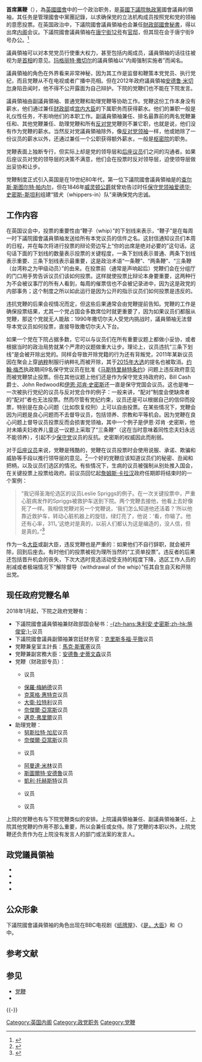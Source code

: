 {{PoliticsUK}}
{{NoteTA
|G1=PoliticiansUK
|G2=UK Places
|G3=People
}}
'''首席黨鞭'''（{{lang-en|'''Chief Whip'''}}），為[[英國國會|英國國會]]中的一个政治职务，是[[英國下議院|英國下議院]][[執政黨|執政黨]]國會議員的領袖，其任务是管理國會中黨團記錄，以求确保党的立法机构成员按照党和党的领袖的意愿投票。在英国政治中，下議院國會議員領袖也会兼任[[財政部國會秘書|財政部國會秘書]]，得以出席[[英国内阁|内阁]]会议。下議院國會議員領袖在[[唐宁街12号|唐宁街12号]]有[[官邸|官邸]]，但其现在会于唐宁街9号办公。<ref>{{cite news|url=http://www.telegraph.co.uk/news/uknews/1339750/Campbell-ousts-the-Chief-Whip.html|title=Campbell ousts the Chief Whip|work=[[每日电讯报|每日电讯报]]|location=London|first=Sarah|last=Womack|date=7 September 2001|accessdate=28 April 2010|archive-date=2021-01-16|archive-url=https://web.archive.org/web/20210116084546/https://www.telegraph.co.uk/news/uknews/1339750/Campbell-ousts-the-Chief-Whip.html|dead-url=no}}</ref>

議員領袖可以对本党党员行使重大权力，甚至包括内阁成员，議員領袖的话往往被视为是[[英国首相|首相]]的意见。[[玛格丽特·撒切尔|玛格丽特·撒切尔]]的議員領袖以“内阁强制实施者”而闻名。

議員領袖的角色在外界看来非常神秘，因为其工作是监督和鞭策本党党员、执行党纪，而且党鞭从不在电视或者广播中亮相。但在2012年政府議員領袖[[安德鲁·米切尔|安德鲁·米切尔]]身陷丑闻时，他不得不公开露面为自己辩护。下院的党鞭们也不能在下院发言。

議員領袖由副議員領袖、普通党鞭和助理党鞭等协助工作。党鞭这份工作本身没有薪水，他们通过兼任[[英国财政部|财政部]]或[[宮內大臣_(英國)|宫内大臣]]的下属职务而获得薪水。他们的兼职一般是礼仪性任务，不影响他们的本职工作。副議員領袖兼任{{le|宫廷财务官|Treasurer of the Household}}、排名最靠前的两名党鞭兼任{{le|宫廷主计长|Comptroller of the Household}}和{{le|副主计长|Vice-Chamberlain of the Household}}、其他党鞭兼任{{le|财政部专员|Lord High Treasurer}}、助理党鞭和所有[[女王陛下忠心反对党|反对党]]党鞭则不兼它职，也就是说，他们没有作为党鞭的薪水。当然反对党議員領袖除外，像[[反对党领袖_(英国)|反对党领袖]]一样，他或她除了一份议员的薪水以外，还通过兼任一个公职获得额外薪水，一般是[[英国枢密院|枢密院]]的职务。

党鞭表面上独断专行，但实际上却是党的领导层和[[后座议员|后座议员]]们之间的沟通者。如果后座议员对党的领导层的决策不满意，他们会在投票时反对领导层，迫使领导层做出妥协和让步。

党鞭制度正式引入英国是在19世纪80年代，第一位下議院國會議員領袖是{{le|爱尔兰议会党|Irish Parliamentary Party}}的[[查尔斯·斯图尔特·帕内尔|查尔斯·斯图尔特·帕内尔]]，但在1846年[[第一代威灵顿公爵阿瑟·韦尔斯利|威灵顿公爵]]就曾劝告过时任[[保守黨黨魁_(英國)|保守党领袖]][[第十四代德比伯爵爱德华·史密斯-斯坦利|爱德华·史密斯-斯坦利]]组建“猎犬（whippers-in）队”来确保党内忠诚。

== 工作内容 ==
在英国议会中，投票的重要性由“鞭子（whip）”的下划线来表示，“鞭子”是在每周一时下議院國會議員領袖发送给所有本党议员的信件之名。这封信通知议员们本周的日程，并在每次将进行投票的辩论旁边写上“你的出席是绝对必要的”这句话。这句话下面的下划线的数量表示投票的关键程度，一条下划线表示普通、两条下划线表示重要、三条下划线表示最重要，这是政治术语“一条鞭”、“两条鞭”、“三条鞭（台湾称之为甲级动员）”的由来。在投票前（通常是{{le|分组铃|Division bell}}声响起后）党鞭们会在分组厅的门口用手势告诉议员们该如何投票。这样就使投票比辩论本身要重要，这两种行为不会被议事厅的所有人看到，每周的催票信也不会被记录进{{le|国会议事录|Hansard}}中，因为这是政党的内部事务；这个制度之所以如此运行是因为公开的指示议员们如何投票是违反{{le|国会特权|Parliamentary privilege}}的。

违抗党鞭的后果会视情况而定，但这些后果通常会由党鞭提前告知。党鞭的工作是确保投票结果，尤其一个党占国会多数席位时就更重要了，因为如果议员们都服从党鞭，那这个党就无人能敌：1990年撒切尔夫人受党内挑战时，議員領袖无法督导本党议员如何投票，直接导致撒切尔夫人下台。

如果一个党在下院占据多数，它可以与议员们在所有重要议题上都做小妥协，或者根据当时的政治局势就某个严肃的议题做重大让步。理论上，议员违抗“三条下划线”是会被开除出党的。同样会导致开除党籍的行为还有背叛党，2011年某新议员因在聚会上穿[[纳粹主义|纳粹]]制服行纳粹礼而被开除，其于[[2015年英國大選|2015年大选]]的提名也被取消。[[约翰·梅杰|约翰·梅杰]]执政期间9名保守党议员在批准《[[马斯特里赫特条约|马斯特里赫特条约]]》问题上违反政府意见而被党鞭禁止投票。但在其他议题上他们还是作为保守党支持政府的，Bill Cash爵士、John Redwood和[[伊恩·邓肯·史密斯|伊恩·邓肯·史密斯]]还一直是保守党国会议员。这也是唯一一次被执行党纪的议员与反对党合作的例子：一般来讲，“配对”制度会使缺席者的“配对”者也无法投票。然而尽管有党纪约束，议员还是可以根据自己的信仰而投票，特别是在良心问题（比如恢复绞刑）上可以自由投票。在某些情况下，党鞭会因为问题是良心问题而不去督导议员，包括领养、宗教和平等机会。因为党鞭在良心问题上督导议员投票反而会损害党领袖，其中一个例子是伊恩·邓肯 ·史密斯，他对未婚夫妇收养儿童这一议题上采取了“三条鞭”（这在当时意味着同性恋夫妇永远不能领养），引起不少[[保守黨_(英國)|保守党]]议员的反抗。史密斯的权威因此而削弱。

对于[[后座议员|后座议员]]来说，党鞭是残酷的，党鞭在议员投票时会使用说服、承诺、欺骗和威胁等手段以推行领导层的意见。<ref>{{Cite web|title=Whipping, Bullying, Death of Conscience - Truth about Westminster - Chapter 7|url=https://www.globalchange.com/truth-about-westminster-chapter-7.htm|accessdate=2020-10-28|work=www.globalchange.com|archive-date=2021-05-07|archive-url=https://web.archive.org/web/20210507001155/https://www.globalchange.com/truth-about-westminster-chapter-7.htm|dead-url=no}}</ref>一个好的党鞭应该知道议员们的秘密、丑闻和把柄，以及议员们选区的情况。有些情况下，生病的议员被强制从别处推入国会，在关键投票上投票给政府。前议员{{le|乔·阿斯顿|Joe Ashton}}回忆起[[詹姆斯·卡拉汉|詹姆斯·卡拉汉]]政府任期即将结束时的一个案例：

<blockquote>“我记得圣海伦选区的议员Leslie Spriggs的例子。在一次关键投票中，严重心脏病发作的Spriggs被救护车送到下院。两个党鞭去接他，他看上去好像死了一样。我相信党鞭{{le|约翰·斯特兰德·托马斯|John Stradling Thomas}}对另一个党鞭{{le|乔·哈珀|Joseph Harper (English politician)}}说，‘我们怎么知道他还活着？’所以他靠近救护车，转动心脏机器上的旋钮，绿灯亮了，他说：‘看，你输了。他还有心率，311。’这绝对是真的，以前人们都认为这是编造的，没人信，但是真的。”<ref>{{Cite web|title=House of Commons Hansard Debates for 4 Jun 1997 (pt 49), Paragraph 20|url=https://publications.parliament.uk/pa/cm199798/cmhansrd/vo970604/debtext/70604-49.htm#70604-49_para20|accessdate=2020-10-28|work=publications.parliament.uk|archive-date=2021-01-25|archive-url=https://web.archive.org/web/20210125172413/https://publications.parliament.uk/pa/cm199798/cmhansrd/vo970604/debtext/70604-49.htm#70604-49_para20|dead-url=no}}</ref></blockquote>

作为一名[[内阁大臣_(英国)|大臣]]或副大臣，违反党鞭也是严重的：如果他们不自行辞职，就会被开除，回到后座去。有时他们的投票被视为理所当然的“工资单投票”。违反者的后果还包括晋升机会的丧失，下次大选时竞选活动受支持的程度下降，选区工作人员的削减或者极端情况下“解除督导（withdrawal of the whip）”任其自生自灭和开除出党。

== 现任政府党鞭名单 ==
2018年1月起，下院之政府党鞭有：
*下議院國會議員領袖兼财政部国会秘书：[[朱利安·史密斯|-{zh-hans:朱利安·史密斯;zh-hk:施俊安;}-]]议员
*下議院國會議員副領袖兼宫廷财务官：[[克里斯多福·平徹|克里斯多福·平徹]]议员
*党鞭兼皇室主計長：[[馬克·斯賓塞|馬克·斯賓塞]]议员
*党鞭兼副宮務大臣：[[安德魯·史蒂文森|安德魯·史蒂文森]]议员
*党鞭（财政部专员）：
**{{le|雷貝嘉·哈里斯 (英國國會議員)|Rebecca Harris|雷貝嘉·哈里斯}}议员
**[[保羅·梅納德|保羅·梅納德]]议员
**[[克萊格·惠特克|克萊格·惠特克]]议员
**[[大衛·拉特利|大衛·拉特利]]议员
**[[奈傑爾·亞當斯|奈傑爾·亞當斯]]议员
**[[邁克·弗里爾|邁克·弗里爾]]议员
*助理党鞭：
**[[努斯拉特·加尼|努斯拉特·加尼]]议员
**[[奈傑爾·亞當斯|奈傑爾·亞當斯]]议员
**{{le|喬·查爾|Jo Churchill}}议员
**[[阿曼達·米林|阿曼達·米林]]议员
**[[斯圖爾特·安德魯|斯圖爾特·安德魯]]议员
**[[凱利·托赫斯特|凱利·托赫斯特]]议员
**{{le|米姆斯·戴維斯|Mims Davies}}议员
**{{le|溫蒂·莫頓|Wendy Morton}}议员

上院的党鞭也有与下院党鞭类似的安排。上院議員領袖兼任{{le|扈从四十侍卫队队长|Captain of the Honourable Corps of Gentlemen-at-Arms}}、副議員領袖兼任{{le|王室警卫队长|Captain of the Yeomen of the Guard}}，上院其他党鞭的作用不那么重要，所以会兼任{{le|宫廷侍从|Lord-in-Waiting}}或女侍。除了党鞭的本职以外，上院党鞭还负责作为在上院没有发言人的部门或法案的发言人。

== 政党議員領袖 ==
*{{le|保守党党鞭长|Conservative Chief Whip}}
*{{le|工党党鞭长|Labour Chief Whip}}
*{{le|自民党党鞭长|Liberal Democrats Chief Whip}}
*{{le|阿尔斯特统一党党鞭长|Ulster Unionist Chief Whip}}

== 公众形象 ==
下議院國會議員領袖的角色出现在BBC电视剧《[[纸牌屋_(1993年电影)|纸牌屋]]》、《[[是，大臣|是，大臣]]》和《{{le|新政治家|The New Statesman}}》中。

== 参考文献 ==
{{Reflist}}

== 参见 ==
{{Portal box|英国|政党|政治}}
* [[党鞭|党鞭]]
* {{le|公共党鞭网|Public Whip}}

{{-}}
{{英國內閣大臣}}
{{唐宁街}}

{{DEFAULTSORT:Chief Whip}}
[[Category:英国内阁|Category:英国内阁]]
[[Category:政党职务|Category:政党职务]]
[[Category:党鞭|Category:党鞭]]